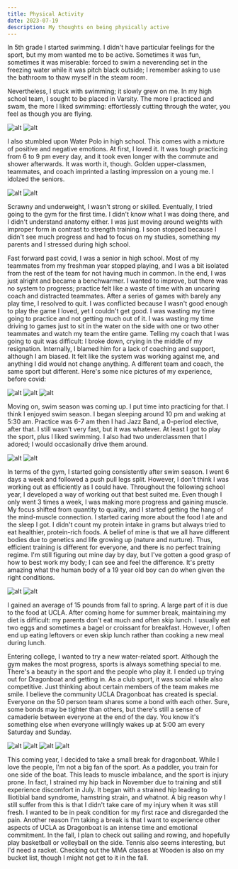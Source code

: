 ```yaml
---
title: Physical Activity
date: 2023-07-19
description: My thoughts on being physically active
---
```


In 5th grade I started swimming. 
I didn't have particular feelings for the sport, but my mom wanted me to be active.
Sometimes it was fun, sometimes it was miserable: forced to swim a neverending set in the freezing water while it was pitch black outside; 
I remember asking to use the bathroom to thaw myself in the steam room.

Nevertheless, I stuck with swimming; it slowly grew on me. 
In my high school team, I sought to be placed in Varsity.
The more I practiced and swam, the more I liked swimming: effortlessly cutting through the water, you feel as though you are flying.

<div className='flex justify-center'>
    <img src="/swim-fly.jpg" alt="alt" className='w-1/4 rounded-lg mx-4 my-4'></img>
    <img src="/swim-back.jpg" alt="alt" className='w-1/4 rounded-lg mx-4 my-4'></img>
</div>

I also stumbled upon Water Polo in high school. This comes with a mixture of positive and negative emotions.
At first, I loved it. It was tough practicing from 6 to 9 pm every day, and it took even longer with the commute and shower afterwards.
It was worth it, though. Golden upper-classmen, teammates, and coach imprinted a lasting impression on a young me. I idolzed the seniors.

<div className='flex justify-center'>
    <img src="/wapo-intense.jpg" alt="alt" className='w-1/4 rounded-lg mx-4 my-4'></img>
    <img src="/wapo-pretty.jpg" alt="alt" className='w-1/4 rounded-lg mx-4 my-4'></img>
</div>

Scrawny and underweight, I wasn't strong or skilled. Eventually, I tried going to the gym for the first time. 
I didn't know what I was doing there, and I didn't understand anatomy either.
I was just moving around weights with improper form in contrast to strength training.
I soon stopped because I didn't see much progress and had to focus on my studies, something my parents and I stressed during high school.

Fast forward past covid, I was a senior in high school. 
Most of my teammates from my freshman year stopped playing, and I was a bit isolated from the rest of the team for not having much in common.
In the end, I was just alright and became a benchwarmer. 
I wanted to improve, but there was no system to progress; practice felt like a waste of time with an uncaring coach and distracted teammates.
After a series of games with barely any play time, I resolved to quit. 
I was conflicted because I wasn't good enough to play the game I loved, yet I couldn't get good. 
I was wasting my time going to practice and not getting much out of it. 
I was wasting my time driving to games just to sit in the water on the side with one or two other teammates and watch my team the entire game. 
Telling my coach that I was going to quit was difficult: I broke down, crying in the middle of my resignation.
Internally, I blamed him for a lack of coaching and support, although I am biased.
It felt like the system was working against me, and anything I did would not change anything.
A different team and coach, the same sport but different. Here's some nice pictures of my experience, before covid:

<div className='flex justify-center'>
    <img src="/wapo-team.jpg" alt="alt" className='w-1/4 rounded-lg mx-4 my-4'></img>
    <img src="/wapo-nails.jpg" alt="alt" className='w-1/4 rounded-lg mx-4 my-4'></img>
    <img src="/wapo-watch.jpg" alt="alt" className='w-1/4 rounded-lg mx-4 my-4'></img>
</div>

Moving on, swim season was coming up. I put time into practicing for that. I think I enjoyed swim season.
I began sleeping around 10 pm and waking at 5:30 am. Practice was 6-7 am then I had Jazz Band, a 0-period elective, after that.
I still wasn't very fast, but it was whatever. At least I got to play the sport, plus I liked swimming. 
I also had two underclassmen that I adored; I would occasionally drive them around.
<div className='flex justify-center'>
    <img src="/swim-underclassmen.jpg" alt="alt" className='w-1/4 rounded-lg mx-4 my-4'></img>
    <img src="/swim-seniors.jpg" alt="alt" className='w-1/4 rounded-lg mx-4 my-4'></img>
</div>

In terms of the gym, I started going consistently after swim season. I went 6 days a week and followed a push pull legs split.
However, I don't think I was working out as efficiently as I could have.
Throughout the following school year, I developed a way of working out that best suited me.
Even though I only went 3 times a week, I was making more progress and gaining muscle. 
My focus shifted from quantity to quality, and I started getting the hang of the mind-muscle connection. 
I started caring more about the food I ate and the sleep I got. I didn't count my protein intake in grams but always tried to eat healthier, protein-rich foods.
A belief of mine is that we all have different bodies due to genetics and life growing up (nature and nurture). Thus, efficient training is different for everyone, and there is no perfect training regime. 
I'm still figuring out mine day by day, but I've gotten a good grasp of how to best work my body; I can see and feel the difference.
It's pretty amazing what the human body of a 19 year old boy can do when given the right conditions.

<div className='flex justify-center'>
    <img src="/gym-ig.jpg" alt="alt" className='w-1/4 rounded-lg mx-4 my-4'></img>
    <img src="/gym-paris.jpg" alt="alt" className='w-1/4 rounded-lg mx-4 my-4'></img>
</div>

I gained an average of 15 pounds from fall to spring. A large part of it is due to the food at UCLA.
After coming home for summer break, maintaining my diet is difficult: my parents don't eat much and often skip lunch. 
I usually eat two eggs and sometimes a bagel or croissant for breakfast. However, I often end up eating leftovers or even skip lunch rather than cooking a new meal during lunch. 

Entering college, I wanted to try a new water-related sport.
Although the gym makes the most progress, sports is always something special to me.
There's a beauty in the sport and the people who play it.
I ended up trying out for Dragonboat and getting in.
As a club sport, it was social while also competitive. 
Just thinking about certain members of the team makes me smile. I believe the community UCLA Dragonboat has created is special. Everyone on the 50 person team shares some a bond with each other. Sure, some bonds may be tighter than others, but there's still a sense of camaderie between everyone at the end of the day.
You know it's something else when everyone willingly wakes up at 5:00 am every Saturday and Sunday.

<div className='flex justify-center'>
    <img src="/db-cc.jpg" alt="alt" className='w-1/4 rounded-lg mx-4 my-4'></img>
    <img src="/db-golden-photoshoot.jpg" alt="alt" className='w-1/4 rounded-lg mx-4 my-4'></img>
    <img src="/db-bblb.jpg" alt="alt" className='w-1/4 rounded-lg mx-4 my-4'></img>
    <img src="/db-bigboys.jpg" alt="alt" className='w-1/4 rounded-lg mx-4 my-4'></img>
</div>

This coming year, I decided to take a small break for dragonboat. 
While I love the people, I'm not a big fan of the sport. As a paddler, you train for one side of the boat. This leads to muscle imbalance, and the sport is injury prone. In fact, I strained my hip back in November due to training and still experience discomfort in July. It began with a strained hip leading to Iliotibial band syndrome, hamstring strain, and whatnot. A big reason why I still suffer from this is that I didn't take care of my injury when it was still fresh. I wanted to be in peak condition for my first race and disregarded the pain. 
Another reason I'm taking a break is that I want to experience other aspects of UCLA as Dragonboat is an intense time and emotional commitment.
In the fall, I plan to check out sailing and rowing, and hopefully play basketball or volleyball on the side.
Tennis also seems interesting, but I'd need a racket. Checking out the MMA classes at Wooden is also on my bucket list, though I might not get to it in the fall.